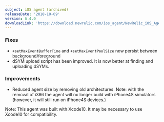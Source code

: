 ```yaml
---
subject: iOS agent (archived)
releaseDate: '2018-10-09'
version: 6.4.0
downloadLink: 'https://download.newrelic.com/ios_agent/NewRelic_iOS_Agent_6.4.0.zip'
---
```


### Fixes

* `+setMaxEventBufferTime` and `+setMaxEventPoolSize` now persist between background/foreground
* dSYM upload script has been improved. It is now better at finding and uploading dSYMs.

### Improvements

* Reduced agent size by removing old architectures. Note: with the removal of i386 the agent will no longer build with iPhone4S simulators (however, it will still run on iPhone4S devices.)

Note: This agent was built with Xcode10. It may be necessary to use Xcode10 for compatibility.
